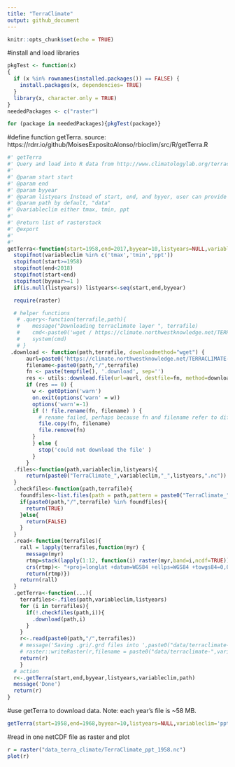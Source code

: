 ```yaml
---
title: "TerraClimate"
output: github_document
---
```


```r
knitr::opts_chunk$set(echo = TRUE)
```

#install and load libraries
```r
pkgTest <- function(x)
{
  if (x %in% rownames(installed.packages()) == FALSE) {
    install.packages(x, dependencies= TRUE)    
  }
  library(x, character.only = TRUE)
}
neededPackages <- c("raster")

for (package in neededPackages){pkgTest(package)}

```


#define function getTerra. source: https://rdrr.io/github/MoisesExpositoAlonso/rbioclim/src/R/getTerra.R
```r

#' getTerra
#' Query and load into R data from http://www.climatologylab.org/terraclimate.html
#'
#' @param start start
#' @param end
#' @param byyear
#' @param listyears Instead of start, end, and byyer, user can provide the list of year
#' @param path by default, "data"
#' @variableclim either tmax, tmin, ppt
#'
#' @return list of rasterstack
#' @export
#'
#'
getTerra<-function(start=1958,end=2017,byyear=10,listyears=NULL,variableclim='ppt',path='data'){
  stopifnot(variableclim %in% c('tmax','tmin','ppt'))
  stopifnot(start>=1958)
  stopifnot(end<2018)
  stopifnot(start<end)
  stopifnot(byyear>=1 )
  if(is.null(listyears)) listyears<-seq(start,end,byyear)

  require(raster)

  # helper functions
   # .query<-function(terrafile,path){
   #    message("Downloading terraclimate layer ", terrafile)
   #    cmd<-paste0('wget / https://climate.northwestknowledge.net/TERRACLIMATE-DATA/',terrafile,' ')
   #    system(cmd)
   # }
 .download <- function(path,terrafile, downloadmethod="wget") {
      aurl=paste0('https://climate.northwestknowledge.net/TERRACLIMATE-DATA/',gsub(pattern = "\\.nc$", "", terrafile))
      filename<-paste0(path,"/",terrafile)
      fn <- paste(tempfile(), '.download', sep='')
      res <- utils::download.file(url=aurl, destfile=fn, method=downloadmethod, quiet = FALSE, mode = "wb", cacheOK = TRUE) # other people and me problem with method="auto"
      if (res == 0) {
        w <- getOption('warn')
        on.exit(options('warn' = w))
        options('warn'=-1)
        if (! file.rename(fn, filename) ) {
          # rename failed, perhaps because fn and filename refer to different devices
          file.copy(fn, filename)
          file.remove(fn)
        }
        } else {
          stop('could not download the file' )
        }
      }
  .files<-function(path,variableclim,listyears){
      return(paste0("TerraClimate_",variableclim,"_",listyears,".nc"))
  }
  .checkfiles<-function(path,terrafile){
    foundfiles<-list.files(path = path,pattern = paste0("TerraClimate_"),full.names = T)
    if(paste0(path,"/",terrafile) %in% foundfiles){
      return(TRUE)
    }else{
      return(FALSE)
    }
  }
  .read<-function(terrafiles){
    rall = lapply(terrafiles,function(myr) {
      message(myr)
      rtmp=stack(lapply(1:12, function(i) raster(myr,band=i,ncdf=TRUE)))
      crs(rtmp)<- "+proj=longlat +datum=WGS84 +ellps=WGS84 +towgs84=0,0,0"
      return(rtmp)})
    return(rall)
  }
  .getTerra<-function(...){
    terrafiles<-.files(path,variableclim,listyears)
    for (i in terrafiles){
      if(!.checkfiles(path,i)){
        .download(path,i)
      }
    }
    r<-.read(paste0(path,"/",terrafiles))
    # message('Saving .gri/.grd files into ',paste0("data/terraclimate-",variableclim))
    # raster::writeRaster(r,filename = paste0("data/terraclimate-",variableclim), overwrite=T)
    return(r)
    }
  # action
  r<-.getTerra(start,end,byyear,listyears,variableclim,path)
  message('Done')
  return(r)
}
```

#use getTerra to download data. Note: each year's file is ~58 MB. 
```r
getTerra(start=1958,end=1968,byyear=10,listyears=NULL,variableclim='ppt',path='data_terra_climate')
```

#read in one netCDF file as raster and plot
```r
r = raster("data_terra_climate/TerraClimate_ppt_1958.nc")
plot(r)
```

